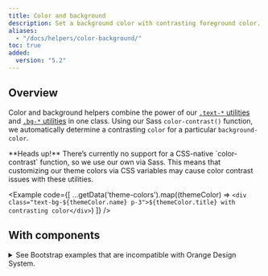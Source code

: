 ```yaml
---
title: Color and background
description: Set a background color with contrasting foreground color.
aliases:
  - "/docs/helpers/color-background/"
toc: true
added:
  version: "5.2"
---
```



## Overview

Color and background helpers combine the power of our [`.text-*` utilities]([[docsref:/utilities/colors]]) and [`.bg-*` utilities]([[docsref:/utilities/background]]) in one class. Using our Sass `color-contrast()` function, we automatically determine a contrasting `color` for a particular `background-color`.

<Callout type="warning">
**Heads up!** There’s currently no support for a CSS-native `color-contrast` function, so we use our own via Sass. This means that customizing our theme colors via CSS variables may cause color contrast issues with these utilities.
</Callout>

<Example code={[
  ...getData('theme-colors').map((themeColor) => `<div class="text-bg-${themeColor.name} p-3">${themeColor.title} with contrasting color</div>`)
]} />

<Callout name="warning-color-assistive-technologies" />

## With components

<details>
<summary>See Bootstrap examples that are incompatible with Orange Design System.</summary>
<br />
<DesignCalloutAlert>
These variants should not be used because they do not respect the Orange Design System specifications.
</DesignCalloutAlert>

Use them in place of combined `.text-*` and `.bg-*` classes, like on [badges]([[docsref:/components/badge#background-colors]]):

<Example code={`<span class="badge text-bg-primary">Primary</span>
  <span class="badge text-bg-info">Info</span>`} />

Or on [cards]([[docsref:/components/card#background-and-color]]):

<Example code={`<div class="card text-bg-primary mb-3" style="max-width: 18rem;">
  <div class="card-header">Header</div>
  <div class="card-body">
    <p class="card-text">Some quick example text to build on the card title and make up the bulk of the card’s content.</p>
  </div>
</div>
<div class="card text-bg-info mb-3" style="max-width: 18rem;">
  <div class="card-header">Header</div>
  <div class="card-body">
    <p class="card-text">Some quick example text to build on the card title and make up the bulk of the card’s content.</p>
  </div>
</div>`} />
</details>
